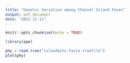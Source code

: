 ```yaml
---
title: "Genetic Variation among Channel Island Foxes"
output: pdf_document
date: "2022-11-11"
---
```


```r
knitr::opts_chunk$set(echo = TRUE)

library(ape)

```

```r

phy = read.tree("islandmito.fasta.treefile")
plot(phy)

```

